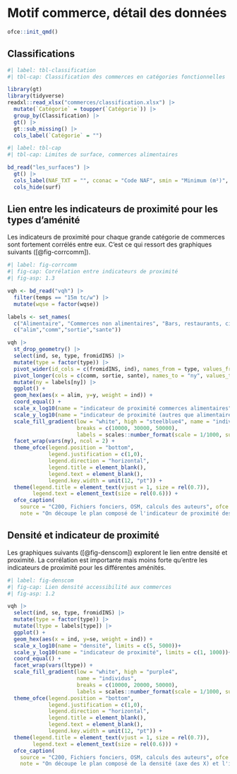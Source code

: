 # Motif commerce, détail des données {#sec-enquetes}

```r
ofce::init_qmd()
```

## Classifications

```r
#| label: tbl-classification
#| tbl-cap: Classification des commerces en catégories fonctionnelles

library(gt)
library(tidyverse)
readxl::read_xlsx("commerces/classification.xlsx") |> 
  mutate(`Catégorie` = toupper(`Catégorie`)) |> 
  group_by(Classification) |> 
  gt() |>  
  gt::sub_missing() |> 
  cols_label(`Catégorie` = "")
```

```r
#| label: tbl-cap
#| tbl-cap: Limites de surface, commerces alimentaires

bd_read("les_surfaces") |> 
  gt() |> 
  cols_label(NAF_TXT = "", cconac = "Code NAF", smin = "Minimum (m²)", smax = "Maximum (m²)") |> 
  cols_hide(surf) 

```

## Lien entre les indicateurs de proximité pour les types d'aménité

Les indicateurs de proximité pour chaque grande catégorie de commerces sont fortement corrélés entre eux. C'est ce qui ressort des graphiques suivants ([@fig-corrcomm]).

```r
#| label: fig-corrcomm
#| fig-cap: Corrélation entre indicateurs de proximité
#| fig-asp: 1.3

vqh <- bd_read("vqh") |>
  filter(temps == "15m tc/w") |> 
  mutate(wqse = factor(wqse))

labels <- set_names(
  c("Alimentaire", "Commerces non alimentaires", "Bars, restaurants, cinémas", "Santé humaine"), 
  c("alim","comm","sortie","sante"))

vqh |> 
  st_drop_geometry() |> 
  select(ind, se, type, fromidINS) |> 
  mutate(type = factor(type)) |> 
  pivot_wider(id_cols = c(fromidINS, ind), names_from = type, values_from = se) |> 
  pivot_longer(cols = c(comm, sortie, sante), names_to = "ny", values_to = "y") |> 
  mutate(ny = labels[ny]) |> 
  ggplot() +
  geom_hex(aes(x = alim, y=y, weight = ind)) +
  coord_equal() +
  scale_x_log10(name = "indicateur de proximité commerces alimentaires", limits = c(1, 1000)) +
  scale_y_log10(name = "indicateur de proximité (autres que alimentaire)", limits = c(1, 1000)) +
  scale_fill_gradient(low = "white", high = "steelblue4", name = "individus",
                      breaks = c(10000, 30000, 50000),
                      labels = scales::number_format(scale = 1/1000, suffix = "k"))+
  facet_wrap(vars(ny), ncol = 2) +
  theme_ofce(legend.position = "bottom",
             legend.justification = c(1,0),
             legend.direction = "horizontal",
             legend.title = element_blank(),
             legend.text = element_blank(),
             legend.key.width = unit(12, "pt")) +
  theme(legend.title = element_text(vjust = 1, size = rel(0.7)),
        legend.text = element_text(size = rel(0.6))) +
  ofce_caption(
    source = "C200, Fichiers fonciers, OSM, calculs des auteurs", ofce = FALSE,
    note = "On découpe le plan composé de l'indicateur de proximité des commerces alimentaires (axe des X) et l'indicateur de proximité des autres commerces (axe des Y) avec des hexagones. On compte à l'intérieur de ces hexagones la population résidente et la couleur est d'autant plus foncée que le nombre d'habitants est élevé. Chaque graphique représente la corrélation entre les indicateurs, ainsi les hexagones en diagonale dans le graphique le plus à cause sont ceux où se trouve la population. On observe 2 pôles (proximité très élevée, le centre de Marseile) et proximité élevée (autres centre-villes).")

```

## Densité et indicateur de proximité

Les graphiques suivants ([@fig-denscom]) explorent le lien entre densité et proximité. La corrélation est importante mais moins forte qu'entre les indicateurs de proximité pour les différentes aménités.

```r
#| label: fig-denscom
#| fig-cap: Lien densité accessibilité aux commerces
#| fig-asp: 1.2

vqh |> 
  select(ind, se, type, fromidINS) |> 
  mutate(type = factor(type)) |> 
  mutate(ltype = labels[type]) |> 
  ggplot() +
  geom_hex(aes(x = ind, y=se, weight = ind)) +
  scale_x_log10(name = "densité", limits = c(5, 5000))+
  scale_y_log10(name = "indicateur de proximité", limits = c(1, 1000))+
  coord_equal() +
  facet_wrap(vars(ltype)) +
  scale_fill_gradient(low = "white", high = "purple4",
                      name = "individus",
                      breaks = c(10000, 20000, 50000),
                      labels = scales::number_format(scale = 1/1000, suffix = "k"))+
  theme_ofce(legend.position = "bottom",
             legend.justification = c(1,0),
             legend.direction = "horizontal",
             legend.title = element_blank(),
             legend.text = element_blank(),
             legend.key.width = unit(12, "pt")) +
  theme(legend.title = element_text(vjust = 1, size = rel(0.7)),
        legend.text = element_text(size = rel(0.6))) +
  ofce_caption(
    source = "C200, Fichiers fonciers, OSM, calculs des auteurs", ofce = FALSE, 
    note = "On découpe le plan composé de la densité (axe des X) et l'indicateur de proximité des aménités (axe des Y) avec des hexagones. On compte à l'intérieur de ces hexagones la population résidente et la couleur est d'autant plus foncée que le nombre d'habitants est élevé. Chaque graphique représente la corrélation entre les indicateurs de proximité et la densité.") 
```
